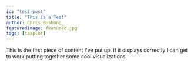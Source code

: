 ```yaml
---
id: "test-post"
title: "This is a Test"
author: Chris Bushong
featuredImage: featured.jpg
tags: [taxplot]
---
```


This is the first piece of content I've put up. If it displays correctly I can get to work putting together some cool visualizations.